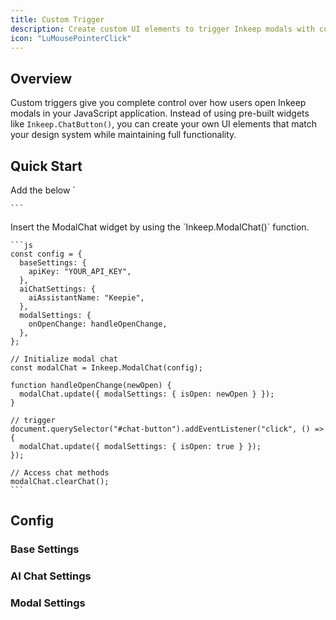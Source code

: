 ```yaml
---
title: Custom Trigger
description: Create custom UI elements to trigger Inkeep modals with complete control over appearance and behavior in JavaScript.
icon: "LuMousePointerClick"
---
```


## Overview

Custom triggers give you complete control over how users open Inkeep modals in your JavaScript application. Instead of using pre-built widgets like `Inkeep.ChatButton()`, you can create your own UI elements that match your design system while maintaining full functionality.

## Quick Start

<Steps>
  <Step>
    Add the below `<script>` tag to the `<head>` or `<body>` of your website.

    ```html
    <script
        type="module"
        src="https://cdn.jsdelivr.net/npm/@inkeep/agents-ui-js@0.14/dist/embed.js"
        defer

> </script>

    ```

  </Step>
  <Step>
    Insert the ModalChat widget by using the `Inkeep.ModalChat()` function.

    ```js
    const config = {
      baseSettings: {
        apiKey: "YOUR_API_KEY",
      },
      aiChatSettings: {
        aiAssistantName: "Keepie",
      },
      modalSettings: {
        onOpenChange: handleOpenChange,
      },
    };

    // Initialize modal chat
    const modalChat = Inkeep.ModalChat(config);

    function handleOpenChange(newOpen) {
      modalChat.update({ modalSettings: { isOpen: newOpen } });
    }

    // trigger
    document.querySelector("#chat-button").addEventListener("click", () => {
      modalChat.update({ modalSettings: { isOpen: true } });
    });

    // Access chat methods
    modalChat.clearChat();
    ```

  </Step>
</Steps>

## Config

<AutoTypeTable
  path="./content/docs/talk-to-your-agents/types.ts"
  name="InkeepModalChatProps"
/>

### Base Settings

<AutoTypeTable
  path="./content/docs/talk-to-your-agents/types.ts"
  name="InkeepBaseSettings"
/>

### AI Chat Settings

<AutoTypeTable
  path="./content/docs/talk-to-your-agents/types.ts"
  name="InkeepAIChatSettings"
/>

### Modal Settings

<AutoTypeTable
  path="./content/docs/talk-to-your-agents/types.ts"
  name="InkeepModalSettings"
/>
